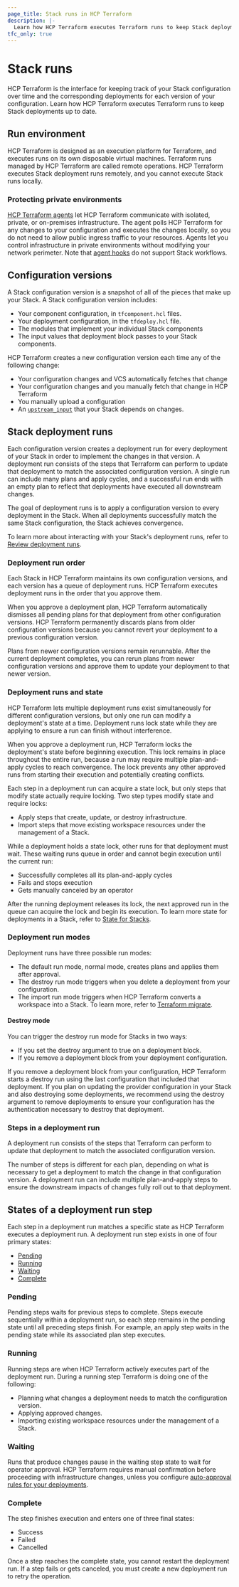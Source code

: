 ```yaml
---
page_title: Stack runs in HCP Terraform
description: |-
  Learn how HCP Terraform executes Terraform runs to keep Stack deployments up to date with configuration versions over time.
tfc_only: true
---
```


# Stack runs

HCP Terraform is the interface for keeping track of your Stack configuration over time and the corresponding deployments for each version of your configuration. Learn how HCP Terraform executes Terraform runs to keep Stack deployments up to date.

## Run environment

HCP Terraform is designed as an execution platform for Terraform, and executes runs on its own disposable virtual machines. Terraform runs managed by HCP Terraform are called remote operations. HCP Terraform executes Stack deployment runs remotely, and you cannot execute Stack runs locally.

### Protecting private environments

[HCP Terraform agents](/terraform/agents) let HCP Terraform communicate with isolated, private, or on-premises infrastructure. The agent polls HCP Terraform for any changes to your configuration and executes the changes locally, so you do not need to allow public ingress traffic to your resources. Agents let you control infrastructure in private environments without modifying your network perimeter. Note that [agent hooks](/terraform/cloud-docs/agents/hooks) do not support Stack workflows.

## Configuration versions

A Stack configuration version is a snapshot of all of the pieces that make up your Stack. A Stack configuration version includes:

- Your component configuration, in `tfcomponent.hcl` files.
- Your deployment configuration, in the `tfdeploy.hcl` file.
- The modules that implement your individual Stack components
- The input values that deployment block passes to your Stack components.

HCP Terraform creates a new configuration version each time any of the following change:

- Your configuration changes and VCS automatically fetches that change
- Your configuration changes and you manually fetch that change in HCP Terraform
- You manually upload a configuration
- An [`upstream_input`](/terraform/language/stacks/deploy/pass-data#consume-the-output-from-an-upstream-stack) that your Stack depends on changes.

## Stack deployment runs

Each configuration version creates a deployment run for every deployment of your Stack in order to implement the changes in that version. A deployment run consists of the steps that Terraform can perform to update that deployment to match the associated configuration version. A single run can include many plans and apply cycles, and a successful run ends with an empty plan to reflect that deployments have executed all downstream changes.

The goal of deployment runs is to apply a configuration version to every deployment in the Stack. When all deployments successfully match the same Stack configuration, the Stack achieves convergence.

To learn more about interacting with your Stack's deployment runs, refer to [Review deployment runs](/terraform/cloud-docs/stacks/deploy/runs).

### Deployment run order

Each Stack in HCP Terraform maintains its own configuration versions, and each version has a queue of deployment runs. HCP Terraform executes deployment runs in the order that you approve them.

When you approve a deployment plan, HCP Terraform automatically dismisses all pending plans for that deployment from other configuration versions. HCP Terraform permanently discards plans from older configuration versions because you cannot revert your deployment to a previous configuration version.

Plans from newer configuration versions remain rerunnable. After the current deployment completes, you can rerun plans from newer configuration versions and approve them to update your deployment to that newer version.

### Deployment runs and state

HCP Terraform lets multiple deployment runs exist simultaneously for different configuration versions, but only one run can modify a deployment's state at a time. Deployment runs lock state while they are applying to ensure a run can finish without interference.

When you approve a deployment run, HCP Terraform locks the deployment's state before beginning execution. This lock remains in place throughout the entire run, because a run may require multiple plan-and-apply cycles to reach convergence. The lock prevents any other approved runs from starting their execution and potentially creating conflicts.

Each step in a deployment run can acquire a state lock, but only steps that modify state actually require locking. Two step types modify state and require locks:

- Apply steps that create, update, or destroy infrastructure.
- Import steps that move existing workspace resources under the management of a Stack.

While a deployment holds a state lock, other runs for that deployment must wait. These waiting runs queue in order and cannot begin execution until the current run:

- Successfully completes all its plan-and-apply cycles
- Fails and stops execution
- Gets manually canceled by an operator

After the running deployment releases its lock, the next approved run in the queue can acquire the lock and begin its execution. To learn more state for deployments in a Stack, refer to [State for Stacks](/terraform/cloud-docs/stacks/state).

### Deployment run modes

Deployment runs have three possible run modes:

- The default run mode, normal mode, creates plans and applies them after approval.
- The destroy run mode triggers when you delete a deployment from your configuration.
- The import run mode triggers when HCP Terraform converts a workspace into a Stack. To learn more, refer to [Terraform migrate](#LINK).

#### Destroy mode

You can trigger the destroy run mode for Stacks in two ways:

- If you set the destroy argument to true on a deployment block.
- If you remove a deployment block from your deployment configuration.

If you remove a deployment block from your configuration, HCP Terraform starts a destroy run using the last configuration that included that deployment. If you plan on updating the provider configuration in your Stack and also destroying some deployments, we recommend using the destroy argument to remove deployments to ensure your configuration has the authentication necessary to destroy that deployment.

### Steps in a deployment run

A deployment run consists of the steps that Terraform can perform to update that deployment to match the associated configuration version.

The number of steps is different for each plan, depending on what is necessary to get a deployment to match the change in that configuration version. A deployment run can include multiple plan-and-apply steps to ensure the downstream impacts of changes fully roll out to that deployment.

## States of a deployment run step

Each step in a deployment run matches a specific state as HCP Terraform executes a deployment run. A deployment run step exists in one of four primary states:

- [Pending](#pending)
- [Running](#running)
- [Waiting](#waiting)
- [Complete](#complete)

### Pending

Pending steps waits for previous steps to complete. Steps execute sequentially within a deployment run, so each step remains in the pending state until all preceding steps finish. For example, an apply step waits in the pending state while its associated plan step executes.

### Running

Running steps are when HCP Terraform actively executes part of the deployment run. During a running step Terraform is doing one of the following:

- Planning what changes a deployment needs to match the configuration version.
- Applying approved changes.
- Importing existing workspace resources under the management of a Stack.

### Waiting

Runs that produce changes pause in the waiting step state to wait for operator approval. HCP Terraform requires manual confirmation before proceeding with infrastructure changes, unless you configure [auto-approval rules for your deployments](/terraform/language/stacks/deploy/conditions).

### Complete

The step finishes execution and enters one of three final states:

- Success
- Failed
- Cancelled

Once a step reaches the complete state, you cannot restart the deployment run. If a step fails or gets canceled, you must create a new deployment run to retry the operation.
